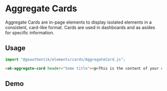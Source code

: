 

<Meta of={AggregateCardStories} />

# Aggregate Cards

Aggregate Cards are in-page elements to display isolated elements in a consistent, card-like format.
Cards are used in dashboards and as asides for specific information.

## Usage

```Typescript
import "@goauthentik/elements/cards/AggregateCard.js";
```

```html
<ak-aggregate-card header="Some title"><p>This is the content of your card!</p></ak-aggregate-card>
```

## Demo

<Story of={AggregateCardStories.DefaultStory} />

